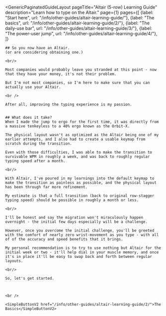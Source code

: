 ---
---


<GenericPaginatedGuideLayout 
	pageTitle="Altair (5-row) Learning Guide"
  description="Learn how to type on the Altair."
  page={1}
  pages={[
    {label: "Start here", url: "/info/other-guides/altair-learning-guide/"},
    {label: "The basics", url: "/info/other-guides/altair-learning-guide/2/"},
    {label: "The daily-use bar", url: "/info/other-guides/altair-learning-guide/3/"},
    {label: "The power-user jump", url: "/info/other-guides/altair-learning-guide/4/"},
  ]}
>

  <AltMarkdownRenderer>
    <SimpleImageV2 src="/images/altair/altair-render-5row-top-medium.avif" class="w-full mx-auto" />

    ## So you now have an Altair.
    (or are considering obtaining one.)

    <br/>
      
    Most companies would probably leave you stranded at this point - now that they have your money, it's not their problem.  
      
    But I'm not most companies, so I'm here to make sure that you can actually use your Altair.  
    
    <br />
    
    After all, improving the typing experience is my passion.
    
      
    ## What does it take?
    When I made the jump to ergo for the first time, it was directly from a massive tenkeyless to a 40% ergo known as the Orbit-X.  
      
    The physical layout wasn't as optimized as the Altair being one of my earlier attempts, and I also had to create a usable keymap from scratch during the transition.  
      
    Even with those difficulties, I was able to make the transition to survivable WPM in roughly a week, and was back to roughly regular typing speed after a month.  

    <br/>
    
    With Altair, I've poured in my learnings into the default keymap to make the transition as painless as possible, and the physical layout has been through far more refinement.  
      
    My estimate is that a full transition (back to original row-stagger typing speed) should be possible in roughly a month or less.  
    
    <br/>
    
    I'll be honest and say the migration won't miraculously happen overnight - the initial few days especially will be a challenge.  
      
    However, once you overcome the initial challenge, you'll be greeted with the comfort of nearly zero wrist-movement as you type - with all of of the accuracy and speed benefits that it brings.  
      
    My personal recommendation is to try to use nothing but Altair for the initial week or two - it'll help dial in your muscle memory, and once it's in place it'll be easy to swap back and forth between regular layouts.  

    <br/>

    So, let's get started.



    <br />

    <SimpleButtonV2 href="/info/other-guides/altair-learning-guide/2/">The Basics</SimpleButtonV2>
    
    
  </AltMarkdownRenderer>
			
</GenericPaginatedGuideLayout>


